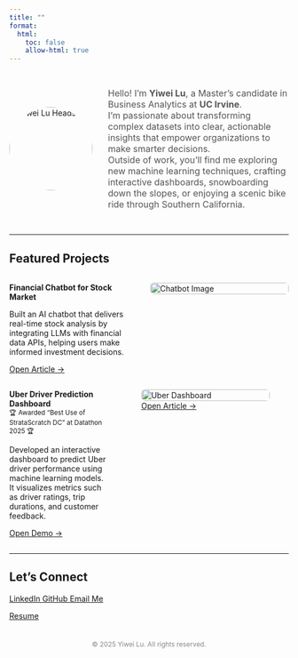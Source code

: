 ```yaml
---
title: ""
format:
  html: 
    toc: false
    allow-html: true
---
```


<!-- Profile Section -->
<div style="display: flex; flex-wrap: wrap; align-items: center; gap: 2em; max-width: 900px; margin: 2em auto;">

  <!-- Avatar -->
  <img src="images/Headshot.jpg" alt="Yiwei Lu Headshot" style="width:150px; height:150px; border-radius:50%;"/>

  <!-- Bio -->
  <div style="flex: 1; font-size: 1rem; color: #555;" markdown="1">

Hello! I’m **Yiwei Lu**, a Master’s candidate in Business Analytics at **UC Irvine**.  
I’m passionate about transforming complex datasets into clear, actionable insights that empower organizations to make smarter decisions.  
Outside of work, you’ll find me exploring new machine learning techniques, crafting interactive dashboards, snowboarding down the slopes, or enjoying a scenic bike ride through Southern California.

  </div>

</div>

---

## Featured Projects

::: { .project-card style="display: flex; flex-wrap: wrap; gap: 1.5em; align-items: flex-start;" markdown="1" }

<!-- 左侧文字 -->
<div style="flex: 1;" markdown="1">
**Financial Chatbot for Stock Market**

Built an AI chatbot that delivers real-time stock analysis by integrating LLMs with financial data APIs, helping users make informed investment decisions.

<div style="margin-top: 1em;">
  [Open Article →](https://medium.com/@dylankl_74733/revolutionizing-stock-market-insights-the-financial-chatbot-that-empowers-investors-d1d8197e6c13){.btn}
</div>
</div>

<!-- 右侧图片 -->
<div style="flex: 0 0 250px;">
  <img src="images/financial-chatbot1.gif"
       alt="Chatbot Image"
       style="width: 100%; height: auto; border-radius: 0.5em;" />
</div>

:::

::: {.project-card}
<div style="display: flex; flex-wrap: wrap; gap: 1.5em; align-items: flex-start;" markdown="1">

<!-- 左侧内容 -->
<div style="flex: 1;" markdown="1">
**Uber Driver Prediction Dashboard**  
<small>🏆 Awarded “Best Use of StrataScratch DC” at Datathon 2025 🏆</small>

Developed an interactive dashboard to predict Uber driver performance using machine learning models.  
It visualizes metrics such as driver ratings, trip durations, and customer feedback.

<div style="margin-top: 1em;">
  <a href="https://syntax3rr0r1.netlify.app/" class="btn" target="_blank">Open Demo →</a>
</div>
</div>

<!-- 右侧图 + 按钮，保持上下排列 & 居中 -->
<div style="flex: 0 0 300px; display: flex; flex-direction: column; align-items: center; justify-content: center; gap: 1em;">
  <img src="images/datathon.jpg"
       alt="Uber Dashboard"
       style="width: 100%; border-radius: 0.5em;" />
  <a href="https://devpost.com/software/uber-driver-conversion-analysis"
     class="btn"
     target="_blank">
    Open Article →
  </a>
</div>

</div>
:::

---

## Let’s Connect

<div class="connect-container">
  <a href="https://www.linkedin.com/in/yiwei-lu78" class="btn" target="_blank">
    <i class="bi bi-linkedin"></i> LinkedIn
  </a>
  <a href="https://github.com/lywww88" class="btn" target="_blank">
    <i class="bi bi-github"></i> GitHub
  </a>
  <a href="mailto:yiweilu36@uci.edu" class="btn">
    <i class="bi bi-envelope"></i> Email Me
  </a>

  <span class="connect-separator"></span>

  <a href="resume.pdf" class="btn" download>
    <i class="bi bi-download"></i> Resume
  </a>
</div>


<p style="text-align: center; color: #888; font-size: 0.85em; margin-top: 3em;">
  © 2025 Yiwei Lu. All rights reserved.
</p>
